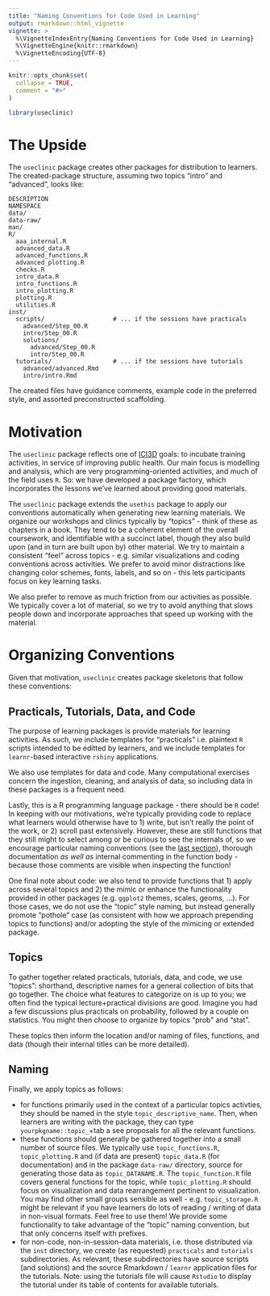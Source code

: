```yaml
---
title: "Naming Conventions for Code Used in Learning"
output: rmarkdown::html_vignette
vignette: >
  %\VignetteIndexEntry{Naming Conventions for Code Used in Learning}
  %\VignetteEngine{knitr::rmarkdown}
  %\VignetteEncoding{UTF-8}
---
```


```r
knitr::opts_chunk$set(
  collapse = TRUE,
  comment = "#>"
)
```

```r
library(useclinic)
```

# The Upside

The `useclinic` package creates other packages for distribution to learners. The
created-package structure, assuming two topics "intro" and "advanced", looks like:

```
DESCRIPTION
NAMESPACE
data/
data-raw/
man/
R/
  aaa_internal.R
  advanced_data.R
  advanced_functions.R
  advanced_plotting.R
  checks.R
  intro_data.R
  intro_functions.R
  intro_plotting.R
  plotting.R
  utilities.R
inst/
  scripts/                   # ... if the sessions have practicals
    advanced/Step_00.R
    intro/Step_00.R
    solutions/
      advanced/Step_00.R
      intro/Step_00.R
  tutorials/                 # ... if the sessions have tutorials
    advanced/advanced.Rmd
    intro/intro.Rmd
```

The created files have guidance comments, example code in the preferred style,
and assorted preconstructed scaffolding.

# Motivation

The `useclinic` package reflects one of [ICI3D](https://www.ici3d.org) goals: to
incubate training activities, in service of improving public health. Our main
focus is modelling and analysis, which are very programming-oriented activities,
and much of the field uses `R`. So: we have developed a package factory, which
incorporates the lessons we've learned about providing good materials.

The `useclinic` package extends the `usethis` package to apply our conventions
automatically when generating new learning materials. We organize our workshops
and clinics typically by "topics" - think of these as chapters in a book. They
tend to be a coherent element of the overall coursework, and identifiable with
a succinct label, though they also build upon (and in turn are built upon by)
other material. We try to maintain a consistent "feel" across topics - e.g.
similar visualizations and coding conventions across activities. We prefer to
avoid minor distractions like changing color schemes, fonts, labels, and so on -
this lets participants focus on key learning tasks.

We also prefer to remove as much friction from our activities as possible. We
typically cover a lot of material, so we try to avoid anything that slows people
down and incorporate approaches that speed up working with the material.

# Organizing Conventions

Given that motivation, `useclinic` creates package skeletons that follow these
conventions:

## Practicals, Tutorials, Data, and Code

The purpose of learning packages is provide materials for learning activities.
As such, we include templates for "practicals" i.e. plaintext `R` scripts
intended to be editted by learners, and we include templates for `learnr`-based
interactive `rshiny` applications.

We also use templates for data and code. Many computational exercises concern
the ingestion, cleaning, and analysis of data, so including data in these
packages is a frequent need.

Lastly, this is a R programming language package - there should be `R` code! In
keeping with our motivations, we're typically providing code to replace what
learners would otherwise have to 1) write, but isn't really the point of the
work, or 2) scroll past extensively. However, these are still functions that
they still might to select among or be curious to see the internals of, so we
encourage particular naming conventions (see the [last section](#naming)),
thorough documentation *as well as* internal commenting in the function body -
because those comments are visible when inspecting the function!

One final note about code: we also tend to provide functions that 1) apply
across several topics and 2) the mimic or enhance the functionality provided in
other packages (e.g. `ggplot2` themes, scales, geoms, ...). For those cases,
we do not use the "topic" style naming, but instead generally promote "pothole"
case (as consistent with how we approach prepending topics to functions) and/or
adopting the style of the mimicing or extended package.

## Topics

To gather together related practicals, tutorials, data, and code, we use
"topics": shorthand, descriptive names for a general collection of bits that go
together. The choice what features to categorize on is up to you; we often find
the typical lecture+practical divisions are good. Imagine you had a few
discussions plus practicals on probability, followed by a couple on statistics.
You might then choose to organize by topics "prob" and "stat".

These topics then inform the location and/or naming of files, functions, and
data (though their internal titles can be more detailed).

## Naming

Finally, we apply topics as follows:

 - for functions primarily used in the context of a particular topics activties,
 they should be named in the style `topic_descriptive_name`. Then, when learners
 are writing with the package, they can type `yourpkgname::topic_`+tab a see
 proposals for all the relevant functions.
 - these functions should generally be gathered together into a small number of
 source files. We typically use `topic_functions.R`, `topic_plotting.R` and
 (if data are present) `topic_data.R` (for documentation) and in the package
 `data-raw/` directory, source for generating those data as `topic_DATANAME.R`.
 The `topic_function.R` file covers general functions for the topic, while
 `topic_plotting.R` should focus on visualization and data rearrangement
 pertinent to visualization. You may find other small groups sensible as well -
 e.g. `topic_storage.R` might be relevant if you have learners do lots of
 reading / writing of data in non-visual formats. Feel free to use them!
 We provide some functionality to take advantage of the "topic" naming
 convention, but that only concerns itself with prefixes.
 - for non-code, non-in-session-data materials, i.e. those distributed via the
 `inst` directory, we create (as requested) `practicals` and `tutorials`
 subdirectories. As relevant, these subdirectories have source scripts (and
 solutions) and the source Rmarkdown / `learnr` application files for the
 tutorials. Note: using the tutorials file will cause `Rstudio` to display the
 tutorial under its table of contents for available tutorials.
